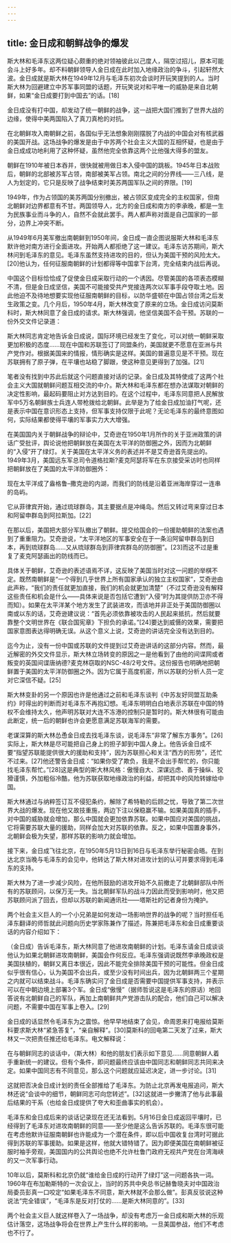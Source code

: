 ```yaml
---
---
---
```

title: 金日成和朝鲜战争的爆发
---




斯大林和毛泽东这两位疑心颇重的绝对领袖彼此以己度人，隔空过招儿，原本可能会斗上好多年。却不料朝鲜领导人金日成在此时加入地缘政治的争斗，引起轩然大波。金日成就是斯大林在1949年12月与毛泽东初次会谈时开玩笑提到的人。当时斯大林为回避建立中苏军事同盟的话题，开玩笑说对和平唯一的威胁是来自北朝鲜，如果“金日成要打到中国去”的话。[18]

金日成没有打中国，却发动了统一朝鲜的战争，这一战把大国们推到了世界大战的边缘，使得中美两国陷入了真刀真枪的对抗。

在北朝鲜攻入南朝鲜之前，各国似乎无法想象刚刚摆脱了内战的中国会对有核武器的美国开战。这场战争的爆发是由于中苏两个社会主义大国的互相怀疑，也是由于金日成成功地利用了这种怀疑，虽然他完全依靠这两个比他强大得多的盟友。

朝鲜在1910年被日本吞并，很快就被用做日本入侵中国的跳板。1945年日本战败后，朝鲜的北部被苏军占领，南部被美军占领。南北之间的分界线——三八线，是人为划定的，它只是反映了战争结束时美苏两国军队之间的界限。[19]

1949年，作为占领国的美苏两国分别撤出，被占领区变成完全的主权国家，但南北朝鲜对边界都意有不甘。两国领导人，北方的金日成和南方的李承晚，都是一生为民族事业而斗争的人，自然不会就此罢手。两人都声称对面是自己国家的一部分，边界上冲突不断。

从1949年6月美军撤出南朝鲜到1950年间，金日成一直企图说服斯大林和毛泽东默许他对南方进行全面进攻。开始两人都拒绝了这一建议。毛泽东访苏期间，斯大林问到毛泽东的意见。毛泽东虽然支持进攻的目的，但认为美国干预的风险太大。[20]他认为，任何征服南朝鲜的计划都得等中国拿下台湾，完全结束内战后再说。

中国这个目标恰恰成了促使金日成采取行动的一个诱因。尽管美国的各项表态模糊不清，但是金日成坚信，美国不可能接受共产党接连两次以军事手段夺取土地。因此他迫不及待地想要实现他征服南朝鲜的目标，以防华盛顿在中国占领台湾之后发生政策之变。几个月后，1950年4月，斯大林改变了原来的立场。金日成访问莫斯科时，斯大林同意了金日成的请求。斯大林强调，他坚信美国不会干预。苏联的一份外交文件记录道：

斯大林同志肯定地告诉金日成说，国际环境已经发生了变化，可以对统一朝鲜采取更加积极的态度……现在中国和苏联签订了同盟条约，美国就更不愿意在亚洲与共产党作对。根据美国来的情报，情形确实是这样。美国的普遍意见是不干预。现在苏联拥有了原子弹，在平壤也站稳了脚跟，使这种意见更得到了加强。[21]

笔者没有找到中苏此后就这个问题直接对话的记录。金日成及其特使成了这两个社会主义大国就朝鲜问题互相交流的中介。斯大林和毛泽东都在想办法谋取对朝鲜的决定性影响，最起码要阻止对方达到目的。在这个过程中，毛泽东同意把人民解放军中5万名朝鲜族士兵连人带枪拨给北朝鲜。此举是为了给金日成加油打气呢，还是表示中国在意识形态上支持，但军事支持仅限于此呢？无论毛泽东的最终意图如何，实际结果都使得平壤的军事实力大大增强。

在美国国内关于朝鲜战争的辩论中，艾奇逊在1950年1月所作的关于亚洲政策的讲话广受批评，舆论说他把朝鲜放在美国在太平洋的防御圈之外，因而为北朝鲜的“入侵”开了绿灯。关于美国在太平洋义务的表述并不是艾奇逊首先提出的。1949年3月，美国远东军总司令道格拉斯?麦克阿瑟将军在东京接受采访时也同样把朝鲜放在了美国的太平洋防御圈外：

现在太平洋成了盎格鲁–撒克逊的内湖，而我们的防线是沿着亚洲海岸穿过一连串的岛屿。

它从菲律宾开始，通过琉球群岛，其主要据点是冲绳岛。然后又转过弯来穿过日本和阿留申群岛到阿拉斯加。[22]

在那以后，美国把大部分军队撤出了朝鲜。提交给国会的一份援助朝鲜的法案也遇到了重重阻力。艾奇逊说，“太平洋地区的军事安全在于一条沿阿留申群岛到日本，再到琉球群岛……又从琉球群岛到菲律宾群岛的防御圈”。[23]而这不过是重复了麦克阿瑟画出的防线而已。

具体关于朝鲜，艾奇逊的表述语焉不详，这反映了美国当时对这一问题的举棋不定。既然南朝鲜是“一个得到几乎世界上所有国家承认的独立主权国家”，艾奇逊由此声称，“我们的责任就更加直接，我们的机会就更加清楚”（不过艾奇逊没有解释这些责任和机会是什么——具体来说是否包括它遭到“入侵”时为其提供防卫亦不得而知）。如果在太平洋某个地方发生了武装进攻，而该地并非正处于美国防御圈以南或以东的话，艾奇逊建议说：“首先必须依靠被攻击的人民起来抵抗，然后就要靠整个文明世界在《联合国宪章》下担负的承诺。”[24]要达到威慑的效果，需要把国家意图表达得明确无误。从这个意义上说，艾奇逊的讲话完全没有达到目的。

迄今为止，没有一份中国或苏联的文件提到过艾奇逊讲话的这部分内容。然而，最近解密的外交文件显示，斯大林立场转变的原因之一是他看到了由他的间谍网或者叛变的英国间谍唐纳德?麦克林窃取的NSC-48/2号文件。这份报告也明确地把朝鲜置于美国的太平洋防御圈之外。因为它属于高度机密，所以苏联的分析人员一定对它深信不疑。[25]

斯大林变卦的另一个原因也许是他通过之前和毛泽东谈判《中苏友好同盟互助条约》时得出的判断而对毛泽东不再抱幻想。毛泽东明明白白地表示苏联在中国的特权不会维持太久，他声明苏联对大连不冻港的控制只是暂时的。斯大林很有可能由此断定，统一后的朝鲜也许会更愿意满足苏联海军的需要。

老谋深算的斯大林怂恿金日成去找毛泽东谈，说毛泽东“非常了解东方事务”。[26]实际上，斯大林是尽可能把自己身上的担子卸到中国人身上。他告诉金日成不要“指望苏联能提供很大的援助和支持”，因为苏联担心和关注“西方的形势”，还忙不过来。[27]他还警告金日成：“如果你受了欺负，我是不会出手帮忙的，你只能找毛泽东帮忙。”[28]这是典型的斯大林风格：傲慢自大、深谋远虑、善于操纵、狡猾谨慎，外加粗俗冷酷，他为苏联获取地缘政治的利益，却把其中的风险转嫁给中国。

斯大林通过与纳粹签订互不侵犯条约，解除了希特勒的后顾之忧，导致了第二次世界大战的爆发。现在他又故技重施，两边下注以保稳赢不输。如果美国真的插手，对中国的威胁就会增加，那么中国就会更加依靠苏联。如果中国应对美国的挑战，它将需要苏联大量的援助，同样会加大对苏联的依靠。反之，如果中国置身事外，北朝鲜会极为失望，那样苏联的影响力就会增加。

接下来，金日成飞往北京，在1950年5月13日到16日与毛泽东举行秘密会晤。在到达北京当晚与毛泽东的会见中，他转达了斯大林对进攻计划的认可并要求得到毛泽东的支持。

斯大林为了进一步减少风险，在他所鼓励的进攻开始不久前撤走了北朝鲜部队中所有的苏联顾问，以保万无一失。当北朝鲜军队的战斗力因此而受到影响时，他又把苏联顾问派了回去，但却以苏联的新闻通讯社——塔斯社的记者身份为掩护。

两个社会主义巨人的一个小兄弟是如何发动一场影响世界的战争的呢？当时担任毛泽东翻译的师哲就此问题向历史学家陈兼作了描述，陈兼把毛泽东和金日成重要谈话的内容介绍如下：

（金日成）告诉毛泽东，斯大林同意了他进攻南朝鲜的计划。毛泽东请金日成谈谈他认为如果北朝鲜进攻南朝鲜，美国会作何反应。毛泽东强调说既然李承晚政权是美国扶植的，朝鲜又离日本很近，因此不能完全排除美国干预的可能性。但金日成似乎很有信心，认为美国不会出兵，或至少没有时间出兵，因为北朝鲜两三个星期之内就可以结束战斗。毛泽东确实问了金日成是否需要中国提供军事支持，并表示可以在中朝边境上部署3个军。金日成“傲慢”（据师哲说这是毛泽东的原话）地回答说有北朝鲜自己的军队，再加上南朝鲜共产党游击队的配合，他们自己可以解决问题，不需要中国在军事上卷入。[29]

金日成的话显然令毛泽东为之震惊。他早早地结束了会见，命周恩来打电报给莫斯科要求斯大林“紧急答复”，“亲自解释”。[30]莫斯科的回电第二天发了过来，斯大林又一次把责任推还给毛泽东。电文解释说：

在与朝鲜同志的谈话中，（斯大林）和他的朋友们表示如下意见……同意朝鲜人着手重新统一的建议。但有个条件，即问题最终应该由中国同志和朝鲜同志共同来决定。如果中国同志有不同意见，那么这个问题就应延迟决定，进一步讨论。[31]

这就把否决金日成计划的责任全部推给了毛泽东。为防止北京再发电报追问，斯大林还说“会谈中的细节，朝鲜同志可向您转述”。[32]这就进一步撇清了他与此事最后结果的干系（也给金日成提供了夸大和歪曲事实的机会）。

毛泽东和金日成后来的谈话记录现在还无法看到。5月16日金日成返回平壤时，已经得到了毛泽东对进攻南朝鲜的同意——至少他是这么告诉苏联的。毛泽东很可能在考虑他默许征服南朝鲜也许能成为一个潜在条件，即以后中国收复台湾时可据此得到苏联的军事援助。如果是这样，他就大错特错了。因为即便美国在南朝鲜被征服时袖手旁观，美国国内的公共舆论也绝不允许杜鲁门政府无视共产党在台湾海峡的又一次军事行动。

10年以后，莫斯科和北京仍就“谁给金日成的行动开了绿灯”这一问题各执一词。1960年在布加勒斯特的一次会议上，当时的苏共中央总书记赫鲁晓夫对中国政治局委员彭真一口咬定“如果毛泽东不同意，斯大林就不会那么做”。彭真反驳说这种说法“完全错误”，“毛泽东是反对打仗的……是斯大林同意的”。[33]

两个社会主义巨人就这样卷入了一场战争，却没有考虑万一金日成和斯大林的乐观估计落空，这场战争将会在世界上产生什么样的影响。一旦美国参战，他们不考虑也不行了。